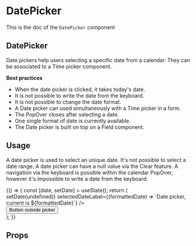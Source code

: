 <!--- DatePicker.stories.mdx --->


<Meta title="Design System/Molecules/DatePicker" component={DatePicker} />

# DatePicker

This is the doc of the `DatePicker` component

## DatePicker

Date pickers help users selecting a specific date from a calendar. They can be associated to a Time picker component.  

**Best practices**

- When the date picker is clicked, it takes today's date.
- It is not possible to write the date from the keyboard.
- It is not possible to change the date format.
- A Date picker can used simultaneously with a Time picker in a form.
- The PopOver closes after selecting a date.
- One single format of date is currently available.
- The Date picker is built on top on a Field component.

## Usage

A date picker is used to select an unique date. It's not possible to select a date range. A date picker can have a null value via the Clear feature. A navigation via the keyboard is possible within the calendar PopOver, however it's impossible to write a date from the keyboard. 

<Canvas>
  <Story name="base">
    {() => {
      const [date, setDate] = useState();
      return (
        <div>
          <DatePicker
            onChange={setDate}
            selectedDate={date}
            label="Date picker"
            name="datepicker"
            clearLabel={'Clear the datepicker'}
            onClear={() => setDate(undefined)}
            selectedDateLabel={(formattedDate) => `Date picker, current is ${formattedDate}`}
          />
          <div style={{ marginLeft: '500px' }}>
            <button>Button outside picker</button>
          </div>
        </div>
      );
    }}
  </Story>
</Canvas>

## Props

<ArgsTable of={DatePicker} />
